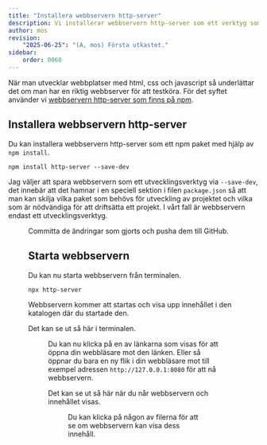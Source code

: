 ```yaml
---
title: "Installera webbservern http-server" 
description: Vi installerar webbservern http-server som ett verktyg som hjälper oss vid utveckling av webbplatser och webbtjänster.
author: mos
revision:
    "2025-06-25": "(A, mos) Första utkastet."
sidebar:
    order: 0060
---
```



När man utvecklar webbplatser med html, css och javascript så underlättar det om man har en riktig webbserver för att testköra. För det syftet använder vi [webbservern http-server som finns på npm](https://www.npmjs.com/package/http-server).



## Installera webbservern http-server

Du kan installera webbservern http-server som ett npm paket med hjälp av `npm install`.

```console title="Installera webbservern http-server med npm."
npm install http-server --save-dev
```

Jag väljer att spara webbservern som ett utvecklingsverktyg via `--save-dev`, det innebär att det hamnar i en speciell sektion i filen `package.json` så att man kan skilja vilka paket som behövs för utveckling av projektet och vilka som är nödvändiga för att driftsätta ett projekt. I vårt fall är webbservern endast ett utvecklingsverktyg.


<Figure 
    src={httpserver1}
    caption="Installerar http-server med npm och det placeras som ett utvecklingsverktyg i package.json."
/>

Committa de ändringar som gjorts och pusha dem till GitHub.



## Starta webbservern

Du kan nu starta webbservern från terminalen.

```console title="Starta webbservern från terminalen."
npx http-server
```

Webbservern kommer att startas och visa upp innehållet i den katalogen där du startade den.

Det kan se ut så här i terminalen.


<Figure 
    src={httpserver2}
    caption="Starta webbservern med kommandot npx http-server."
/>

Du kan nu klicka på en av länkarna som visas för att öppna din webbläsare mot den länken. Eller så öppnar du bara en ny flik i din webbläsare mot till exempel adressen `http://127.0.0.1:8080` för att nå webbservern.

Det kan se ut så här när du når webbservern och innehållet visas.


<Figure 
    src={httpserver3}
    caption="Webbservern http-server visa innehållet i ditt repo."
/>

Du kan klicka på någon av filerna för att se om webbservern kan visa dess innehåll.
